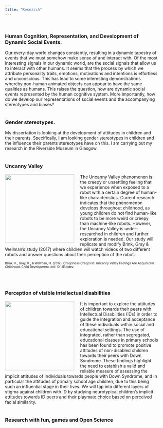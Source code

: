 ```yaml
---
title: "Research"
---
```

<br>

### Human Cognition, Representation, and Development of Dynamic Social Events. 
Our every-day world changes constantly, resulting in a dynamic tapestry of events that we must somehow make sense of and interact with. Of the most interesting signals in our dynamic world, are the social signals that allow us to interact with other humans. It seems that the process by which we attribute personality traits, emotions, motivations and intentions is effortless and unconscious. This has lead to some interesting demonstrations whereby non-human animated objects can appear to have the same qualities as humans. This raises the question, how are dynamic social events represented by the human cognitive system. More importantly, how do we develop our representations of social events and the accompanying stereotypes and biases? 
<br><br>

### Gender stereotypes.
My dissertation is looking at the development of attitudes in children and their parents. Specifically, I am looking gender stereotypes in children and the influence their parents stereotypes have on this. I am carrying out my research in the Riverside Museum in Glasgow.
<br><br>

### Uncanny Valley
<img src="images/uncannyv.jpg" style="width:60mm; margin-right: 20px" 
align="left">

The Uncanny Valley phenomenon is the creepy or unsettling feeling that we experience when exposed to a robot with a certain degree of human-like characteristics. Current research indicates that the phenomenon develops throughout childhood, as young children do not find human-like robots to be more weird or creepy than machine-like robots. However, the Uncanny Valley is under-researched in children and further exploration is needed. Our study will replicate and modify Brink, Gray & Wellman’s study (2017) where children will watch videos of two different robots and answer questions about their perception of the robot. 

<font size = "1.5">Brink, K., Gray, K., & Wellman, H. (2017). Creepiness Creeps In: Uncanny Valley Feelings Are Acquired in Childhood. Child Development. doi: 10.1111/cdev.</font>

<br><br>

### Perception of visible intellectual disabilities
<img src="images/inclusion.png" style="width:60mm; margin-right: 20px" 
align="left">

It is important to explore the attitudes of children towards their peers with Intellectual Disabilities (IDs) in order to guide the integration and acceptance of these individuals within social and educational settings. The use of integrated, rather than segregated, educational classes in primary schools has been found to promote positive attitudes of non-disabled children towards their peers with Down Syndrome. These findings highlight the need to establish a valid and reliable measure of assessing the implicit attitudes of individuals towards people with Down Syndrome, and in particular the attitudes of primary school age children, due to this being such an influential stage in their lives. We will tap into different layers of stigma against children with ID by studying neurotypical children’s implicit attitudes towards ID peers and their playmate choice based on perceived facial similarity.
<br><br>

### Research with fun, games and Open Science

